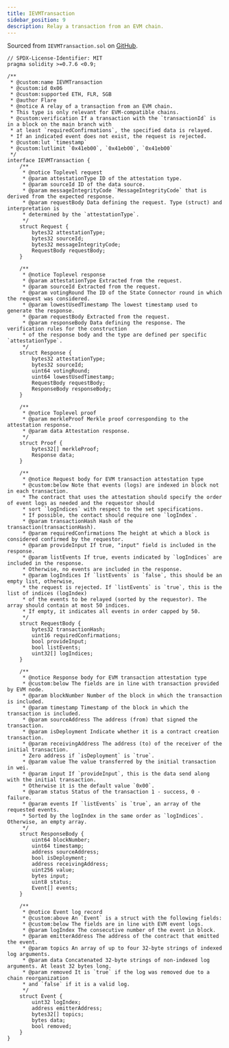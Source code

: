 ```yaml
---
title: IEVMTransaction
sidebar_position: 9
description: Relay a transaction from an EVM chain.
---
```


Sourced from `IEVMTransaction.sol` on [GitHub](https://github.com/flare-foundation/flare-smart-contracts-v2/blob/main/contracts/userInterfaces/fdc/IEVMTransaction.sol).

```solidity
// SPDX-License-Identifier: MIT
pragma solidity >=0.7.6 <0.9;

/**
 * @custom:name IEVMTransaction
 * @custom:id 0x06
 * @custom:supported ETH, FLR, SGB
 * @author Flare
 * @notice A relay of a transaction from an EVM chain.
 * This type is only relevant for EVM-compatible chains.
 * @custom:verification If a transaction with the `transactionId` is in a block on the main branch with
 * at least `requiredConfirmations`, the specified data is relayed.
 * If an indicated event does not exist, the request is rejected.
 * @custom:lut `timestamp`
 * @custom:lutlimit `0x41eb00`, `0x41eb00`, `0x41eb00`
 */
interface IEVMTransaction {
    /**
     * @notice Toplevel request
     * @param attestationType ID of the attestation type.
     * @param sourceId ID of the data source.
     * @param messageIntegrityCode `MessageIntegrityCode` that is derived from the expected response.
     * @param requestBody Data defining the request. Type (struct) and interpretation is
     * determined by the `attestationType`.
     */
    struct Request {
        bytes32 attestationType;
        bytes32 sourceId;
        bytes32 messageIntegrityCode;
        RequestBody requestBody;
    }

    /**
     * @notice Toplevel response
     * @param attestationType Extracted from the request.
     * @param sourceId Extracted from the request.
     * @param votingRound The ID of the State Connector round in which the request was considered.
     * @param lowestUsedTimestamp The lowest timestamp used to generate the response.
     * @param requestBody Extracted from the request.
     * @param responseBody Data defining the response. The verification rules for the construction
     * of the response body and the type are defined per specific `attestationType`.
     */
    struct Response {
        bytes32 attestationType;
        bytes32 sourceId;
        uint64 votingRound;
        uint64 lowestUsedTimestamp;
        RequestBody requestBody;
        ResponseBody responseBody;
    }

    /**
     * @notice Toplevel proof
     * @param merkleProof Merkle proof corresponding to the attestation response.
     * @param data Attestation response.
     */
    struct Proof {
        bytes32[] merkleProof;
        Response data;
    }

    /**
     * @notice Request body for EVM transaction attestation type
     * @custom:below Note that events (logs) are indexed in block not in each transaction.
     * The contract that uses the attestation should specify the order of event logs as needed and the requestor should
     * sort `logIndices` with respect to the set specifications.
     * If possible, the contact should require one `logIndex`.
     * @param transactionHash Hash of the transaction(transactionHash).
     * @param requiredConfirmations The height at which a block is considered confirmed by the requestor.
     * @param provideInput If true, "input" field is included in the response.
     * @param listEvents If true, events indicated by `logIndices` are included in the response.
     * Otherwise, no events are included in the response.
     * @param logIndices If `listEvents` is `false`, this should be an empty list, otherwise,
     * the request is rejected. If `listEvents` is `true`, this is the list of indices (logIndex)
     * of the events to be relayed (sorted by the requestor). The array should contain at most 50 indices.
     * If empty, it indicates all events in order capped by 50.
     */
    struct RequestBody {
        bytes32 transactionHash;
        uint16 requiredConfirmations;
        bool provideInput;
        bool listEvents;
        uint32[] logIndices;
    }

    /**
     * @notice Response body for EVM transaction attestation type
     * @custom:below The fields are in line with transaction provided by EVM node.
     * @param blockNumber Number of the block in which the transaction is included.
     * @param timestamp Timestamp of the block in which the transaction is included.
     * @param sourceAddress The address (from) that signed the transaction.
     * @param isDeployment Indicate whether it is a contract creation transaction.
     * @param receivingAddress The address (to) of the receiver of the initial transaction.
     * Zero address if `isDeployment` is `true`.
     * @param value The value transferred by the initial transaction in wei.
     * @param input If `provideInput`, this is the data send along with the initial transaction.
     * Otherwise it is the default value `0x00`.
     * @param status Status of the transaction 1 - success, 0 - failure.
     * @param events If `listEvents` is `true`, an array of the requested events.
     * Sorted by the logIndex in the same order as `logIndices`. Otherwise, an empty array.
     */
    struct ResponseBody {
        uint64 blockNumber;
        uint64 timestamp;
        address sourceAddress;
        bool isDeployment;
        address receivingAddress;
        uint256 value;
        bytes input;
        uint8 status;
        Event[] events;
    }

    /**
     * @notice Event log record
     * @custom:above An `Event` is a struct with the following fields:
     * @custom:below The fields are in line with EVM event logs.
     * @param logIndex The consecutive number of the event in block.
     * @param emitterAddress The address of the contract that emitted the event.
     * @param topics An array of up to four 32-byte strings of indexed log arguments.
     * @param data Concatenated 32-byte strings of non-indexed log arguments. At least 32 bytes long.
     * @param removed It is `true` if the log was removed due to a chain reorganization
     * and `false` if it is a valid log.
     */
    struct Event {
        uint32 logIndex;
        address emitterAddress;
        bytes32[] topics;
        bytes data;
        bool removed;
    }
}
```
